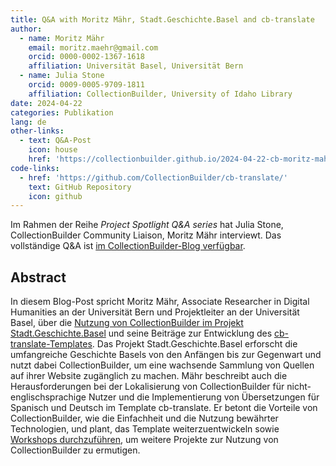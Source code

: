 ```yaml
---
title: Q&A with Moritz Mähr, Stadt.Geschichte.Basel and cb-translate
author:
  - name: Moritz Mähr
    email: moritz.maehr@gmail.com
    orcid: 0000-0002-1367-1618
    affiliation: Universität Basel, Universität Bern
  - name: Julia Stone
    orcid: 0009-0005-9709-1811
    affiliation: CollectionBuilder, University of Idaho Library
date: 2024-04-22
categories: Publikation
lang: de
other-links:
  - text: Q&A-Post
    icon: house
    href: 'https://collectionbuilder.github.io/2024-04-22-cb-moritz-mahr/'
code-links:
  - href: 'https://github.com/CollectionBuilder/cb-translate/'
    text: GitHub Repository
    icon: github
---
```


::: {.callout-note icon="false"}
Im Rahmen der Reihe *Project Spotlight Q&A series* hat Julia Stone, CollectionBuilder Community Liaison, Moritz Mähr interviewt. Das vollständige Q&A ist [im CollectionBuilder-Blog verfügbar](https://collectionbuilder.github.io/2024-04-22-cb-moritz-mahr/).
:::

## Abstract

In diesem Blog-Post spricht Moritz Mähr, Associate Researcher in Digital Humanities an der Universität Bern und Projektleiter an der Universität Basel, über die [Nutzung von CollectionBuilder im Projekt Stadt.Geschichte.Basel](../../coding/plattform/index.qmd) und seine Beiträge zur Entwicklung des [cb-translate-Templates](https://github.com/CollectionBuilder/cb-translate). Das Projekt Stadt.Geschichte.Basel erforscht die umfangreiche Geschichte Basels von den Anfängen bis zur Gegenwart und nutzt dabei CollectionBuilder, um eine wachsende Sammlung von Quellen auf ihrer Website zugänglich zu machen. Mähr beschreibt auch die Herausforderungen bei der Lokalisierung von CollectionBuilder für nicht-englischsprachige Nutzer und die Implementierung von Übersetzungen für Spanisch und Deutsch im Template cb-translate. Er betont die Vorteile von CollectionBuilder, wie die Einfachheit und die Nutzung bewährter Technologien, und plant, das Template weiterzuentwickeln sowie [Workshops durchzuführen](../../talks-posters/workshop-halle/index.qmd), um weitere Projekte zur Nutzung von CollectionBuilder zu ermutigen.